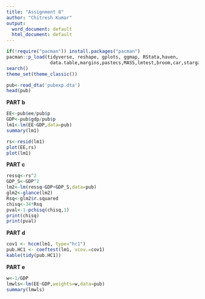 ---
title: "Assignment 8"
author: "Chitresh Kumar"
output:
  word_document: default
  html_document: default
---

```{r loadPackages, warning=FALSE, message=FALSE, results='hide' }
if(!require("pacman")) install.packages("pacman")
pacman::p_load(tidyverse, reshape, gplots, ggmap, RStata,haven,
                data.table,margins,pastecs,MASS,lmtest,broom,car,stargazer,sandwich,knitr)
search()
theme_set(theme_classic())
```
```{r}
pub<-read_dta('pubexp.dta')
head(pub)
```

**PART b**
```{r}
EE<-pub$ee/pub$p
GDP<-pub$gdp/pub$p
lm1<-lm(EE~GDP,data=pub)
summary(lm1)
```

```{r}
rs<-resid(lm1)
plot(EE,rs)
plot(lm1)
```

**PART c**

```{r}
ressq<-rs^2
GDP_S<-GDP^2
lm2<-lm(ressq~GDP+GDP_S,data=pub)
glm2<-glance(lm2)
Rsq<-glm2$r.squared
chisq<-34*Rsq
pval<-1-pchisq(chisq,1)
print(chisq)
print(pval)
```

**PART d**

```{r}
cov1 <- hccm(lm1, type="hc1")
pub.HC1 <- coeftest(lm1, vcov.=cov1)
kable(tidy(pub.HC1))
```

**PART e**

```{r}
w<-1/GDP
lmwls<-lm(EE~GDP,weights=w,data=pub)
summary(lmwls)

```

